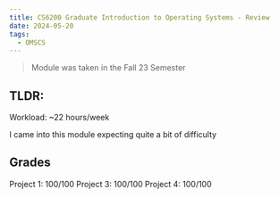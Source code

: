 ```yaml
---
title: CS6200 Graduate Introduction to Operating Systems - Review
date: 2024-05-20
tags:
  - OMSCS
---
```


> Module was taken in the Fall 23 Semester

## TLDR:
Workload: ~22 hours/week

I came into this module expecting quite a bit of difficulty





## Grades
Project 1: 100/100 
Project 3: 100/100
Project 4: 100/100